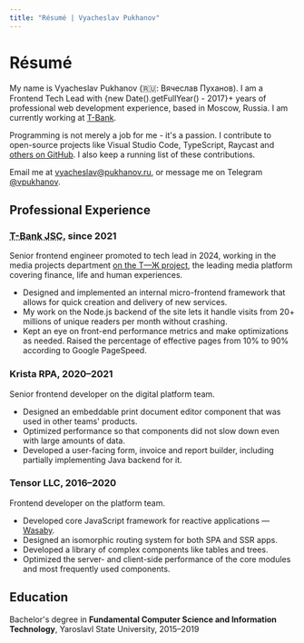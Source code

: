 ```yaml
---
title: "Résumé | Vyacheslav Pukhanov"
---
```



# Résumé

My name is Vyacheslav Pukhanov (🇷🇺: <span lang="ru">Вячеслав Пуханов</span>). I am a Frontend Tech Lead with {new Date().getFullYear() - 2017}+ years of professional web development experience, based in Moscow, Russia. I am currently working at [T-Bank](https://tbank.ru).

Programming is not merely a job for me - it's a passion. I contribute to open-source projects like Visual Studio Code, TypeScript, Raycast and [others on GitHub](https://github.com/vpukhanov). I also keep <Link href="/contributions">a running list of these contributions</Link>.

Email me at [vyacheslav@pukhanov.ru](mailto:vyacheslav@pukhanov.ru), or message me on Telegram [@vpukhanov](https://t.me/vpukhanov).

## Professional Experience

### <abbr title="Formerly Tinkoff Bank JSC">T-Bank JSC</abbr>, since 2021

Senior frontend engineer promoted to tech lead in 2024, working in the media projects department [on the Т—Ж project](https://journal.tinkoff.ru), the leading media platform covering finance, life and human experiences.

- Designed and implemented an internal micro-frontend framework that allows for quick creation and delivery of new services.
- My work on the Node.js backend of the site lets it handle visits from 20+ millions of unique readers per month without crashing.
- Kept an eye on front-end performance metrics and make optimizations as needed. Raised the percentage of effective pages from 10% to 90% according to Google PageSpeed.

### Krista RPA, 2020–2021

Senior frontend developer on the digital platform team.

- Designed an embeddable print document editor component that was used in other teams' products.
- Optimized performance so that components did not slow down even with large amounts of data.
- Developed a user-facing form, invoice and report builder, including partially implementing Java backend for it.

### Tensor LLC, 2016–2020

Frontend developer on the platform team.

- Developed core JavaScript framework for reactive applications — [Wasaby](https://wasaby.dev/).
- Designed an isomorphic routing system for both SPA and SSR apps.
- Developed a library of complex components like tables and trees.
- Optimized the server- and client-side performance of the core modules and most frequently used components.

## Education

Bachelor's degree in **Fundamental Computer Science and Information Technology**, Yaroslavl State University, 2015–2019
